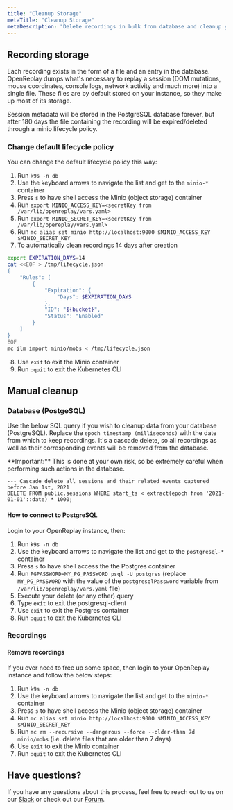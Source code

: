 ```yaml
---
title: "Cleanup Storage"
metaTitle: "Cleanup Storage"
metaDescription: "Delete recordings in bulk from database and cleanup your storage."
---
```


## Recording storage

Each recording exists in the form of a file and an entry in the database. OpenReplay dumps what's necessary to replay a session (DOM mutations, mouse coordinates, console logs, network activity and much more) into a single file. These files are by default stored on your instance, so they make up most of its storage.

Session metadata will be stored in the PostgreSQL database forever, but after 180 days the file containing the recording will be expired/deleted through a minio lifecycle policy.

### Change default lifecycle policy

You can change the default lifecycle policy this way:

1. Run `k9s -n db`
2. Use the keyboard arrows to navigate the list and get to the `minio-*` container
3. Press `s` to have shell access the Minio (object storage) container
4. Run `export MINIO_ACCESS_KEY=<secretKey from /var/lib/openreplay/vars.yaml>`
5. Run `export MINIO_SECRET_KEY=<secretKey from /var/lib/opereplay/vars.yaml>`
6. Run `mc alias set minio http://localhost:9000 $MINIO_ACCESS_KEY $MINIO_SECRET_KEY`
7. To automatically clean recordings 14 days after creation

```bash
export EXPIRATION_DAYS=14
cat <<EOF > /tmp/lifecycle.json
{
    "Rules": [
        {
            "Expiration": {
                "Days": $EXPIRATION_DAYS
            },
            "ID": "${bucket}",
            "Status": "Enabled"
        }
    ]
}
EOF
mc ilm import minio/mobs < /tmp/lifecycle.json
```

8. Use `exit` to exit the Minio container
9. Run `:quit` to exit the Kubernetes CLI

## Manual cleanup

### Database (PostgeSQL)

Use the below SQL query if you wish to cleanup data from your database (PostgreSQL). Replace the `epoch timestamp (milliseconds)` with the date from which to keep recordings. It's a cascade delete, so all recordings as well as their corresponding events will be removed from the database.

<Aside type="note">
**Important:** This is done at your own risk, so be extremely careful when performing such actions in the database.
</Aside>

```plsql
--- Cascade delete all sessions and their related events captured before Jan 1st, 2021
DELETE FROM public.sessions WHERE start_ts < extract(epoch from '2021-01-01'::date) * 1000;
```

#### How to connect to PostgreSQL

Login to your OpenReplay instance, then:

1. Run `k9s -n db`
2. Use the keyboard arrows to navigate the list and get to the `postgresql-*` container
3. Press `s` to have shell access the the Postgres container
4. Run `PGPASSWORD=MY_PG_PASSWORD psql -U postgres` (replace `MY_PG_PASSWORD` with the value of the `postgresqlPassword` variable from `/var/lib/openreplay/vars.yaml` file)
5. Execute your delete (or any other) query
6. Type `exit` to exit the postgresql-client
7. Use `exit` to exit the Postgres container
8. Run `:quit` to exit the Kubernetes CLI


### Recordings
 
#### Remove recordings

If you ever need to free up some space, then login to your OpenReplay instance and follow the below steps:

1. Run `k9s -n db`
2. Use the keyboard arrows to navigate the list and get to the `minio-*` container
3. Press `s` to have shell access the Minio (object storage) container
4. Run `mc alias set minio http://localhost:9000 $MINIO_ACCESS_KEY $MINIO_SECRET_KEY`
5. Run `mc rm --recursive --dangerous --force --older-than 7d minio/mobs` (i.e. delete files that are older than 7 days)
6. Use `exit` to exit the Minio container
7. Run `:quit` to exit the Kubernetes CLI

## Have questions?
If you have any questions about this process, feel free to reach out to us on our [Slack](https://slack.openreplay.com) or check out our [Forum](https://forum.openreplay.com).
